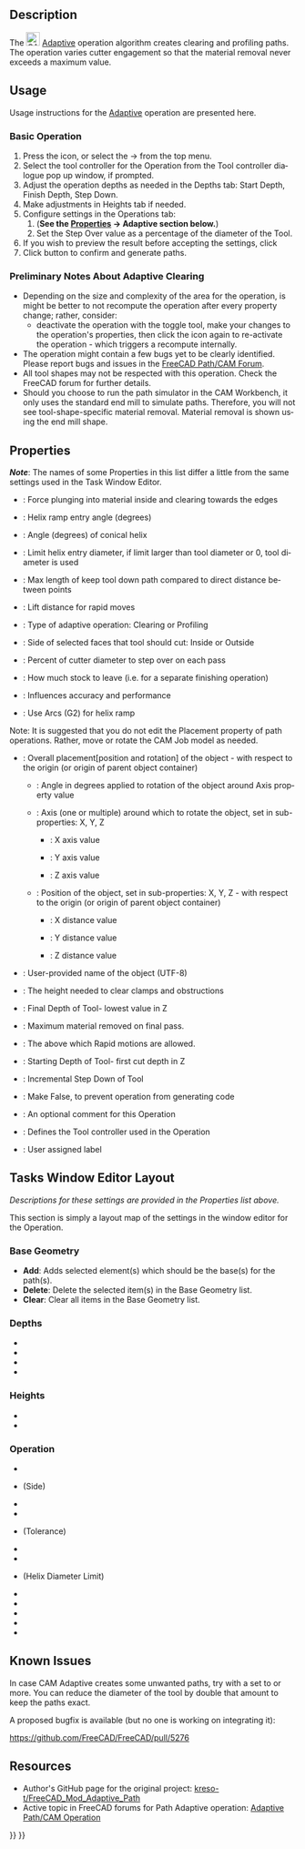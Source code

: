 <languages/>

<div lang="en" dir="ltr" class="mw-content-ltr">
{{Docnav
|[[CAM_Helix|Helix]]
|[[CAM_Slot|Slot]]
|[[CAM_Workbench|CAM]]
|IconL=CAM_Helix.svg
|IconR=CAM_Slot.svg
|IconC=Workbench_CAM.svg
}}
</div>

<div lang="en" dir="ltr" class="mw-content-ltr">
{{GuiCommand
|Name=CAM Adaptive
|MenuLocation=CAM → Adaptive
|Workbenches=[[CAM_Workbench|CAM]]
}}
</div>

<div lang="en" dir="ltr" class="mw-content-ltr">
==Description==
</div>

<div lang="en" dir="ltr" class="mw-content-ltr">
The [[Image:CAM_Adaptive.svg|24px]] [[CAM_Adaptive|Adaptive]] operation algorithm creates clearing and profiling paths. The operation varies cutter engagement so that the material removal never exceeds a maximum value.
</div>

<div lang="en" dir="ltr" class="mw-content-ltr">
==Usage==
</div>

<div lang="en" dir="ltr" class="mw-content-ltr">
Usage instructions for the [[CAM_Adaptive|Adaptive]] operation are presented here.
</div>

<div lang="en" dir="ltr" class="mw-content-ltr">
===Basic Operation===
</div> 

<div lang="en" dir="ltr" class="mw-content-ltr">
# Press the {{Button|[[Image:CAM_Adaptive.svg|16px]] [[CAM_Adaptive|Adaptive]]}} icon, or select the {{KEY|CAM}} → {{KEY|[[Image:CAM_Adaptive.svg|24px]] [[CAM_Adaptive|Adaptive]]}} from the top menu.
# Select the tool controller for the Operation from the Tool controller dialogue pop up window, if prompted.
# Adjust the operation depths as needed in the Depths tab: Start Depth, Finish Depth, Step Down.
# Make adjustments in Heights tab if needed.
# Configure settings in the Operations tab:
## ('''See the [[#Properties|Properties]] → Adaptive section below.''')
## Set the Step Over value as a percentage of the diameter of the Tool.
# If you wish to preview the result before accepting the settings, click {{Button|Apply}}
# Click {{Button|OK}} button to confirm and generate paths.
</div>

<div lang="en" dir="ltr" class="mw-content-ltr">
===Preliminary Notes About Adaptive Clearing===
</div>

<div lang="en" dir="ltr" class="mw-content-ltr">
* Depending on the size and complexity of the area for the operation, is might be better to not recompute the operation after every property change; rather, consider:
** deactivate the operation with the {{KEY|[[Image:CAM_OpActiveToggle.svg|16px]] [[CAM_OpActiveToggle|Active]]}} toggle tool, make your changes to the operation's properties, then click the {{KEY|[[Image:CAM_OpActiveToggle.svg|16px]] [[CAM_OpActiveToggle|Active]]}} icon again to re-activate the operation - which triggers a recompute internally.
* The {{KEY|[[Image:CAM_Adaptive.svg|16px]] [[CAM_Adaptive|Adaptive]]}} operation might contain a few bugs yet to be clearly identified. Please report bugs and issues in the [https://forum.freecad.org/viewforum.php?f=15 FreeCAD Path/CAM Forum].
* All tool shapes may not be respected with this operation. Check the FreeCAD forum for further details. 
* Should you choose to run the path simulator in the CAM Workbench, it only uses the standard end mill to simulate paths. Therefore, you will not see tool-shape-specific material removal. Material removal is shown using the end mill shape.
</div>

<div lang="en" dir="ltr" class="mw-content-ltr">
==Properties==
</div>

<div lang="en" dir="ltr" class="mw-content-ltr">
''' ''Note'' ''': The names of some Properties in this list differ a little from the same settings used in the Task Window Editor.
</div>

<div lang="en" dir="ltr" class="mw-content-ltr">
{{TitleProperty|Adaptive}}
</div>

<div lang="en" dir="ltr" class="mw-content-ltr">
* {{PropertyData|Force Inside-Out}}: Force plunging into material inside and clearing towards the edges
* {{PropertyData|Helix Angle}}: Helix ramp entry angle (degrees)
* {{PropertyData|Helix Cone Angle}}: Angle (degrees) of conical helix
* {{PropertyData|Helix Diameter Limit}}: Limit helix entry diameter, if limit larger than tool diameter or 0, tool diameter is used
* {{PropertyData|Keep Tool Down Ratio}}: Max length of keep tool down path compared to direct distance between points
* {{PropertyData|Lift Distance}}: Lift distance for rapid moves
* {{PropertyData|Operation Type}}: Type of adaptive operation: Clearing or Profiling
* {{PropertyData|Side}}: Side of selected faces that tool should cut: Inside or Outside
* {{PropertyData|Step Over}}: Percent of cutter diameter to step over on each pass
* {{PropertyData|Stock to Leave}}: How much stock to leave (i.e. for a separate finishing operation)
* {{PropertyData|Tolerance}}: Influences accuracy and performance
* {{PropertyData|Use Helix Arcs}}: Use Arcs (G2) for helix ramp
</div>

<div lang="en" dir="ltr" class="mw-content-ltr">
{{TitleProperty|Base}}
</div>

<div lang="en" dir="ltr" class="mw-content-ltr">
Note: It is suggested that you do not edit the Placement property of path operations. Rather, move or rotate the CAM Job model as needed.
</div>

<div lang="en" dir="ltr" class="mw-content-ltr">
* {{PropertyData|Placement}}: Overall placement[position and rotation] of the object - with respect to the origin (or origin of parent object container)
** {{PropertyData|Angle}}: Angle in degrees applied to rotation of the object around Axis property value
** {{PropertyData|Axis}}:  Axis (one or multiple) around which to rotate the object, set in sub-properties: X, Y, Z
*** {{PropertyData|X}}: X axis value
*** {{PropertyData|Y}}: Y axis value
*** {{PropertyData|Z}}: Z axis value
** {{PropertyData|Position}}: Position of the object, set in sub-properties: X, Y, Z - with respect to the origin (or origin of parent object container)
*** {{PropertyData|X}}: X distance value
*** {{PropertyData|Y}}: Y distance value
*** {{PropertyData|Z}}: Z distance value
* {{PropertyData|Label}}: User-provided name of the object (UTF-8)
</div>

<div lang="en" dir="ltr" class="mw-content-ltr">
{{TitleProperty|Depth}}
</div>

<div lang="en" dir="ltr" class="mw-content-ltr">
* {{PropertyData|Clearance Height}}: The height needed to clear clamps and obstructions
* {{PropertyData|Final Depth}}: Final Depth of Tool- lowest value in Z
* {{PropertyData|Finish Depth}}: Maximum material removed on final pass.
* {{PropertyData|Safe Height}}: The above which Rapid motions are allowed.
* {{PropertyData|Start Depth}}: Starting Depth of Tool- first cut depth in Z
* {{PropertyData|Step Down}}: Incremental Step Down of Tool
</div>

<div lang="en" dir="ltr" class="mw-content-ltr">
{{TitleProperty|Path}}
</div>

<div lang="en" dir="ltr" class="mw-content-ltr">
* {{PropertyData|Active}}: Make False, to prevent operation from generating code
* {{PropertyData|Comment}}: An optional comment for this Operation
* {{PropertyData|Tool Controller}}: Defines the Tool controller used in the Operation
* {{PropertyData|User Label}}: User assigned label
</div>

<div lang="en" dir="ltr" class="mw-content-ltr">
==Tasks Window Editor Layout==
</div>

<div lang="en" dir="ltr" class="mw-content-ltr">
''Descriptions for these settings are provided in the Properties list above.''
</div>

<div lang="en" dir="ltr" class="mw-content-ltr">
This section is simply a layout map of the settings in the window editor for the Operation.
</div>

<div lang="en" dir="ltr" class="mw-content-ltr">
===Base Geometry===
</div>

<div lang="en" dir="ltr" class="mw-content-ltr">
* '''Add''': Adds selected element(s) which should be the base(s) for the path(s).
* '''Delete''': Delete the selected item(s) in the Base Geometry list.
* '''Clear''': Clear all items in the Base Geometry list.
</div>

<div lang="en" dir="ltr" class="mw-content-ltr">
===Depths===
</div>

<div lang="en" dir="ltr" class="mw-content-ltr">
* {{PropertyData|Start Depth}}
* {{PropertyData|Final Depth}}
* {{PropertyData|Finish Depth}}
* {{PropertyData|Step Down}}
</div>

<div lang="en" dir="ltr" class="mw-content-ltr">
===Heights===
</div>

<div lang="en" dir="ltr" class="mw-content-ltr">
* {{PropertyData|Safe Height}}
* {{PropertyData|Clearance Height}}
</div>

<div lang="en" dir="ltr" class="mw-content-ltr">
===Operation===
</div>

<div lang="en" dir="ltr" class="mw-content-ltr">
* {{PropertyData|Tool Controller}}
* {{PropertyData|Cut Region}} (Side)
* {{PropertyData|Operation Type}}
* {{PropertyData|Step Over Percent}}
* {{PropertyData|Accuracy vs Performance}} (Tolerance)
* {{PropertyData|Helix Ramp Angle}}
* {{PropertyData|Helix Cone Angle}}
* {{PropertyData|Helix Max Diameter}} (Helix Diameter Limit)
* {{PropertyData|Lift Distance}}
* {{PropertyData|Keep Tool Down Ratio}}
* {{PropertyData|Stock to Leave}}
* {{PropertyData|Force Clearing Inside-Out}}
* {{PropertyData|Stop}}
</div>

<div lang="en" dir="ltr" class="mw-content-ltr">
==Known Issues==
</div>

<div lang="en" dir="ltr" class="mw-content-ltr">
In case CAM Adaptive creates some unwanted paths, try with a {{PropertyData|Stock to Leave}} set to {{Value|0.001 mm}} or more. You can reduce the diameter of the tool by double that amount to keep the paths exact.
</div>

<div lang="en" dir="ltr" class="mw-content-ltr">
A proposed bugfix is available (but no one is working on integrating it):
</div>

<div lang="en" dir="ltr" class="mw-content-ltr">
https://github.com/FreeCAD/FreeCAD/pull/5276
</div>

<div lang="en" dir="ltr" class="mw-content-ltr">
==Resources==
</div>

<div lang="en" dir="ltr" class="mw-content-ltr">
* Author's GitHub page for the original project: [https://github.com/kreso-t/FreeCAD_Mod_Adaptive_Path kreso-t/FreeCAD_Mod_Adaptive_Path]
* Active topic in FreeCAD forums for Path Adaptive operation: [https://forum.freecad.org/viewtopic.php?f=15&t=30127 Adaptive Path/CAM Operation]
</div>


<div lang="en" dir="ltr" class="mw-content-ltr">
{{Docnav
|[[CAM_Helix|Helix]]
|[[CAM_Slot|Slot]]
|[[CAM_Workbench|CAM]]
|IconL=CAM_Helix.svg
|IconR=CAM_Slot.svg
|IconC=Workbench_CAM.svg
}}
</div>

{{CAM_Tools_navi{{#translation:}}}}
{{Userdocnavi{{#translation:}}}}